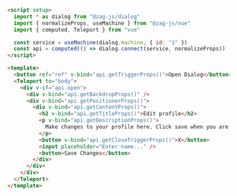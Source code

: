 ```html
<script setup>
  import * as dialog from "@zag-js/dialog"
  import { normalizeProps, useMachine } from "@zag-js/vue"
  import { computed, Teleport } from "vue"

  const service = useMachine(dialog.machine, { id: "1" })
  const api = computed(() => dialog.connect(service, normalizeProps))
</script>

<template>
  <button ref="ref" v-bind="api.getTriggerProps()">Open Dialog</button>
  <Teleport to="body">
    <div v-if="api.open">
      <div v-bind="api.getBackdropProps()" />
      <div v-bind="api.getPositionerProps()">
        <div v-bind="api.getContentProps()">
          <h2 v-bind="api.getTitleProps()">Edit profile</h2>
          <p v-bind="api.getDescriptionProps()">
            Make changes to your profile here. Click save when you are done.
          </p>
          <button v-bind="api.getCloseTriggerProps()">X</button>
          <input placeholder="Enter name..." />
          <button>Save Changes</button>
        </div>
      </div>
    </div>
  </Teleport>
</template>
```
